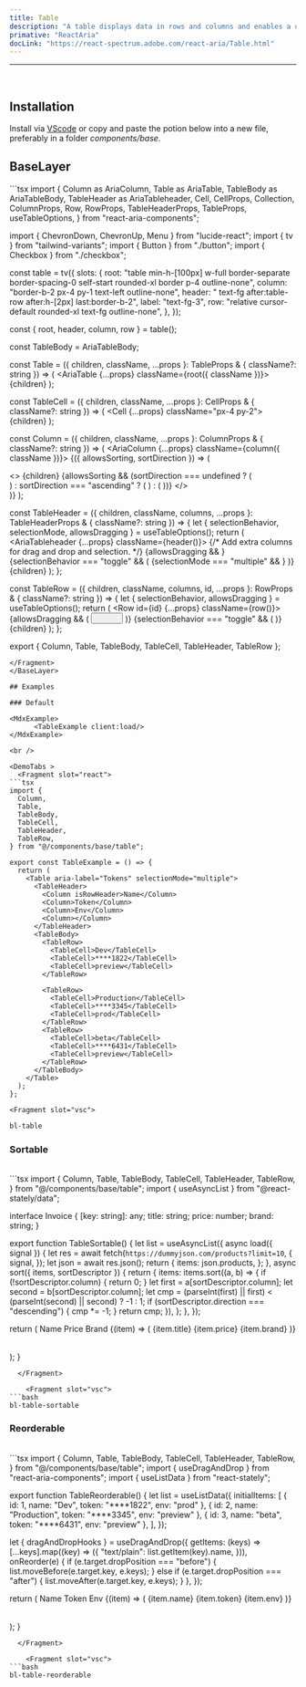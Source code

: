 ```yaml
---
title: Table
description: "A table displays data in rows and columns and enables a user to navigate its contents via directional navigation keys, and optionally supports row selection and sorting."
primative: "ReactAria"
docLink: "https://react-spectrum.adobe.com/react-aria/Table.html"
---
```


---



<MdxExample>
      <TableExample client:load/>
</MdxExample>

<br />

## Installation

Install via [VScode](/docs/getting-started/vsc) or copy and paste the potion below into a new file, preferably in a folder *components/base*.

## BaseLayer 

<BaseLayer>
<Fragment slot="contentSlot">
```tsx
import {
  Column as AriaColumn,
  Table as AriaTable,
  TableBody as AriaTableBody,
  TableHeader as AriaTableheader,
  Cell,
  CellProps,
  Collection,
  ColumnProps,
  Row,
  RowProps,
  TableHeaderProps,
  TableProps,
  useTableOptions,
} from "react-aria-components";

import { ChevronDown, ChevronUp, Menu } from "lucide-react";
import { tv } from "tailwind-variants";
import { Button } from "./button";
import { Checkbox } from "./checkbox";

const table = tv({
  slots: {
    root: "table min-h-[100px] w-full border-separate border-spacing-0 self-start rounded-xl border p-4 outline-none",
    column: "border-b-2 px-4 py-1 text-left outline-none",
    header: " text-fg after:table-row after:h-[2px] last:border-b-2",
    label: "text-fg-3",
    row: "relative cursor-default rounded-xl text-fg outline-none",
  },
});

const { root, header, column, row } = table();

const TableBody = AriaTableBody;

const Table = ({
  children,
  className,
  ...props
}: TableProps & { className?: string }) => (
  <AriaTable {...props} className={root({ className })}>
    {children}
  </AriaTable>
);

const TableCell = ({
  children,
  className,
  ...props
}: CellProps & { className?: string }) => (
  <Cell {...props} className="px-4 py-2">
    {children}
  </Cell>
);

const Column = ({
  children,
  className,
  ...props
}: ColumnProps & { className?: string }) => (
  <AriaColumn {...props} className={column({ className })}>
    {({ allowsSorting, sortDirection }) => (
      <div className="flex items-center gap-2">
        <>
          {children}
          {allowsSorting &&
            (sortDirection === undefined ? (
              <div className="w-6"></div>
            ) : sortDirection === "ascending" ? (
              <ChevronUp />
            ) : (
              <ChevronDown />
            ))}
        </>
      </div>
    )}
  </AriaColumn>
);

const TableHeader = <T extends object>({
  children,
  className,
  columns,
  ...props
}: TableHeaderProps<T> & { className?: string }) => {
  let { selectionBehavior, selectionMode, allowsDragging } = useTableOptions();
  return (
    <AriaTableheader {...props} className={header()}>
      {/* Add extra columns for drag and drop and selection. */}
      {allowsDragging && <Column />}
      {selectionBehavior === "toggle" && (
        <Column>
          {selectionMode === "multiple" && <Checkbox slot="selection" />}
        </Column>
      )}
      <Collection items={columns}>{children}</Collection>
    </AriaTableheader>
  );
};

const TableRow = <T extends object>({
  children,
  className,
  columns,
  id,
  ...props
}: RowProps<T> & { className?: string }) => {
  let { selectionBehavior, allowsDragging } = useTableOptions();
  return (
    <Row id={id} {...props} className={row()}>
      {allowsDragging && (
        <Cell>
          <Button className="bg-transparent" slot="drag">
            <Menu className="h-4 w-4 text-fg" />
          </Button>
        </Cell>
      )}
      {selectionBehavior === "toggle" && (
        <Cell className="">
          <Checkbox slot="selection" />
        </Cell>
      )}
      <Collection items={columns}>{children}</Collection>
    </Row>
  );
};

export { Column, Table, TableBody, TableCell, TableHeader, TableRow };

```
</Fragment>
</BaseLayer>

## Examples 

### Default

<MdxExample>
      <TableExample client:load/>
</MdxExample>

<br />

<DemoTabs >
  <Fragment slot="react">
```tsx
import {
  Column,
  Table,
  TableBody,
  TableCell,
  TableHeader,
  TableRow,
} from "@/components/base/table";

export const TableExample = () => {
  return (
    <Table aria-label="Tokens" selectionMode="multiple">
      <TableHeader>
        <Column isRowHeader>Name</Column>
        <Column>Token</Column>
        <Column>Env</Column>
        <Column></Column>
      </TableHeader>
      <TableBody>
        <TableRow>
          <TableCell>Dev</TableCell>
          <TableCell>****1822</TableCell>
          <TableCell>preview</TableCell>
        </TableRow>

        <TableRow>
          <TableCell>Production</TableCell>
          <TableCell>****3345</TableCell>
          <TableCell>prod</TableCell>
        </TableRow>
        <TableRow>
          <TableCell>beta</TableCell>
          <TableCell>****6431</TableCell>
          <TableCell>preview</TableCell>
        </TableRow>
      </TableBody>
    </Table>
  );
};

```
  </Fragment>

    <Fragment slot="vsc">
```bash
bl-table
```
  </Fragment>
</DemoTabs>

### Sortable

<MdxExample>
      <TableSortable client:load/>
</MdxExample>

<br />

<DemoTabs >
  <Fragment slot="react">
```tsx
import {
  Column,
  Table,
  TableBody,
  TableCell,
  TableHeader,
  TableRow,
} from "@/components/base/table";
import { useAsyncList } from "@react-stately/data";

interface Invoice {
  [key: string]: any;
  title: string;
  price: number;
  brand: string;
}

export function TableSortable() {
  let list = useAsyncList<Invoice>({
    async load({ signal }) {
      let res = await fetch(`https://dummyjson.com/products?limit=10`, {
        signal,
      });
      let json = await res.json();
      return {
        items: json.products,
      };
    },
    async sort({ items, sortDescriptor }) {
      return {
        items: items.sort((a, b) => {
          if (!sortDescriptor.column) {
            return 0;
          }
          let first = a[sortDescriptor.column];
          let second = b[sortDescriptor.column];
          let cmp =
            (parseInt(first) || first) < (parseInt(second) || second) ? -1 : 1;
          if (sortDescriptor.direction === "descending") {
            cmp *= -1;
          }
          return cmp;
        }),
      };
    },
  });

  return (
    <Table
      aria-label="Example table with client side sorting"
      sortDescriptor={list.sortDescriptor}
      onSortChange={list.sort}
    >
      <TableHeader>
        <Column id="item" isRowHeader allowsSorting>
          Name
        </Column>
        <Column id="price" allowsSorting>
          Price
        </Column>
        <Column id="brand" allowsSorting>
          Brand
        </Column>
      </TableHeader>
      <TableBody items={list.items}>
        {(item) => (
          <TableRow id={item.title}>
            <TableCell>{item.title}</TableCell>
            <TableCell>{item.price}</TableCell>
            <TableCell>{item.brand}</TableCell>
          </TableRow>
        )}
      </TableBody>
    </Table>
  );
}

```
  </Fragment>

    <Fragment slot="vsc">
```bash
bl-table-sortable
```
  </Fragment>
</DemoTabs>

### Reorderable

<MdxExample>
      <TableReorderable client:load/>
</MdxExample>

<br />

<DemoTabs >
  <Fragment slot="react">
```tsx
import {
  Column,
  Table,
  TableBody,
  TableCell,
  TableHeader,
  TableRow,
} from "@/components/base/table";
import { useDragAndDrop } from "react-aria-components";
import { useListData } from "react-stately";

export function TableReorderable() {
  let list = useListData({
    initialItems: [
      { id: 1, name: "Dev", token: "****1822", env: "prod" },
      { id: 2, name: "Production", token: "****3345", env: "preview" },
      { id: 3, name: "beta", token: "****6431", env: "preview" },
    ],
  });

  let { dragAndDropHooks } = useDragAndDrop({
    getItems: (keys) =>
      [...keys].map((key) => ({
        "text/plain": list.getItem(key).name,
      })),
    onReorder(e) {
      if (e.target.dropPosition === "before") {
        list.moveBefore(e.target.key, e.keys);
      } else if (e.target.dropPosition === "after") {
        list.moveAfter(e.target.key, e.keys);
      }
    },
  });

  return (
    <Table
      aria-label="Tokens"
      selectionMode="multiple"
      dragAndDropHooks={dragAndDropHooks}
    >
      <TableHeader>
        <Column isRowHeader>Name</Column>
        <Column>Token</Column>
        <Column>Env</Column>
      </TableHeader>
      <TableBody items={list.items}>
        {(item) => (
          <TableRow>
            <TableCell>{item.name}</TableCell>
            <TableCell>{item.token}</TableCell>
            <TableCell>{item.env}</TableCell>
          </TableRow>
        )}
      </TableBody>
    </Table>
  );
}

```
  </Fragment>

    <Fragment slot="vsc">
```bash
bl-table-reorderable
```
  </Fragment>
</DemoTabs>